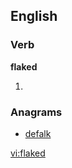 ==English==

===Verb===
'''flaked'''

# {{past of|[[flake]]}}

===Anagrams===
* [[defalk#English|defalk]]

[[vi:flaked]]